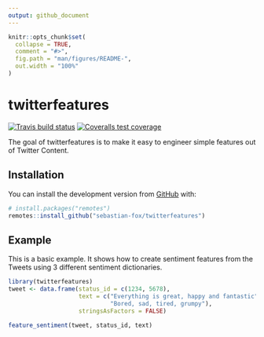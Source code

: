 ```yaml
---
output: github_document
---
```


<!-- README.md is generated from README.Rmd. Please edit that file -->

```r
knitr::opts_chunk$set(
  collapse = TRUE,
  comment = "#>",
  fig.path = "man/figures/README-",
  out.width = "100%"
)
```

# twitterfeatures

<!-- badges: start -->

[![Travis build status](https://travis-ci.org/sebastian-fox/twitterfeatures.svg?branch=master)](https://travis-ci.org/sebastian-fox/twitterfeatures)
[![Coveralls test coverage](https://coveralls.io/repos/github/sebastian-fox/twitterfeatures/badge.svg)](https://coveralls.io/r/sebastian-fox/twitterfeatures?branch=master)
<!-- badges: end -->

The goal of twitterfeatures is to make it easy to engineer simple features out of Twitter Content.

## Installation

You can install the development version from [GitHub](https://github.com/) with:

``` r
# install.packages("remotes")
remotes::install_github("sebastian-fox/twitterfeatures")
```
## Example

This is a basic example. It shows how to create sentiment features from the Tweets using 3 different sentiment dictionaries.

```r
library(twitterfeatures)
tweet <- data.frame(status_id = c(1234, 5678),
                    text = c("Everything is great, happy and fantastic",
                             "Bored, sad, tired, grumpy"),
                    stringsAsFactors = FALSE)

feature_sentiment(tweet, status_id, text)
```

